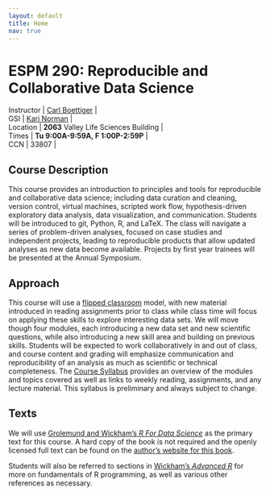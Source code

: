 ```yaml
---
layout: default
title: Home
nav: true
---
```


# ESPM 290: Reproducible and Collaborative Data Science


| Instructor | [Carl Boettiger](http://carlboettiger.info) <a href="mailto:cboettig@gmail.com" title="email"><i class="fa fa-envelope"></i></a><a href="https://twitter.com/cboettig" title="Twitter"> <i class="fa fa-twitter"></i></a> <a href="https://github.com/cboettig" title="GitHub"><i class="fa fa-github"></i></a> |  
| GSI        | [Kari Norman](mailto:kari.norman.314@gmail.com) <a href="mailto:kari.norman.314@gmail.com" title="email"><i class="fa fa-envelope"></i></a> <a href="https://github.com/karinorman" title="GitHub"><i class="fa fa-github"></i></a> |  
| Location   | **2063** Valley Life Sciences Building   |   
| Times      | **Tu 9:00A-9:59A, F 1:00P-2:59P**        |  
| CCN        | 33807                                    |  



## Course Description

This course provides an introduction to principles and tools for
reproducible and collaborative data science; including data curation
and cleaning, version control, virtual machines, scripted work flow,
hypothesis-driven exploratory data analysis, data visualization,
and communication. Students will be introduced to git, Python, R,
and LaTeX. The class will navigate a series of problem-driven
analyses, focused on case studies and independent projects, leading to
reproducible products that allow updated analyses as new data become
available. Projects by first year trainees will be presented at the
Annual Symposium.

## Approach

This course will use a [flipped classroom](https://en.wikipedia.org/wiki/Flipped_classroom) model, with new material
introduced in reading assignments prior to class while class time will
focus on applying these skills to explore interesting data sets. We
will move though four modules, each introducing a new data set and
new scientific questions, while also introducing a new skill area and 
building on previous skills. Students will be expected to work collaboratively
in and out of class, and course content and grading will emphasize
communication and reproducibility of an analysis as much as scientific
or technical completeness.  The [Course Syllabus](https://ds421.github.io/rcds/syllabus.html)
provides an overview of the modules and topics covered as well as links
to weekly reading, assignments, and any lecture material.  This syllabus
is preliminary and always subject to change.

## Texts

We will use [Grolemund and Wickham's *R For Data Science*](http://amzn.to/2aHLAQ1) 
as the primary text for this course. A hard copy of the book is not
required and the openly licensed full text can be found on the [author's website for this book](http://r4ds.had.co.nz/).

Students will also be referred to sections in [Wickham's *Advanced R*](http://adv-r.had.co.nz/) for more on 
fundamentals of R programming, as well as various other references as necessary.

